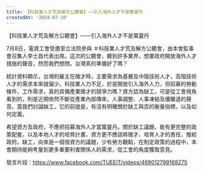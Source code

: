 ```yaml
---
title: 【科技業人才荒及解方公聽會】——引入海外人才不是萬靈丹
createdAt: '2024-07-10'
---
```


【科技業人才荒及解方公聽會】——引入海外人才不是萬靈丹
 
7月8日，電資工會受邀至立法院參與 ＃科技業人才荒及解方公聽會，由本會監事會召集人李士昌代表出席。這次的公聽會，聽到許多業界，想要政府開放海外人才措施的聲音，然而我們想問，台灣真的準備好了嗎？
 
統計資料顯示，台灣的雇主在徵才時，主要需求為基層及中階技術人才，高階技術人才的需求本來就偏少。科技業人力不足，於是開放引入海外人力，但招募的勞動條件、工作需求，真的具備產業徵才的競爭力嗎？資方認為缺工，可是從工會視角看到的，則是近期依然不斷從產業內部傳來，人事調整、人事凍結及優離退的聲音。當我們討論缺工，它的前提是，有沒有明確關於缺工與否的衡量指標，以及如何定義。
 
希望資方及政府，不應把招募海外人才當萬靈丹。關於缺工議題，能有更完整的政策配套，以及本地人才的培育計畫，資方更不應該將徵才、培育人才的責任，推給政府。缺工，向來是一個很資方的議題，少有勞方觀點，在制定政策的過程中，本會期待能夠考量到更多重要利害關係人的需求，從工會的角度獲取意見。

發言片段：https://www.facebook.com/TUEEIT/videos/469012799168275